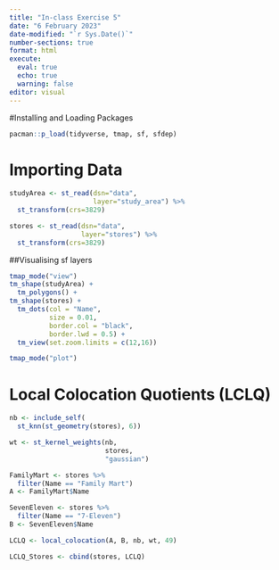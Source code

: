 ```yaml
---
title: "In-class Exercise 5"
date: "6 February 2023"
date-modified: "`r Sys.Date()`"
number-sections: true
format: html
execute: 
  eval: true
  echo: true
  warning: false
editor: visual
---
```


#Installing and Loading Packages

```r
pacman::p_load(tidyverse, tmap, sf, sfdep)
```

# Importing Data

```r
studyArea <- st_read(dsn="data",
                     layer="study_area") %>%
  st_transform(crs=3829)
```
```r
stores <- st_read(dsn="data",
                  layer="stores") %>%
  st_transform(crs=3829)
```
##Visualising sf layers

```r
tmap_mode("view")
tm_shape(studyArea) +
  tm_polygons() +
tm_shape(stores) +
  tm_dots(col = "Name",
          size = 0.01,
          border.col = "black",
          border.lwd = 0.5) +
  tm_view(set.zoom.limits = c(12,16))

tmap_mode("plot")
```

# Local Colocation Quotients (LCLQ)

```r
nb <- include_self(
  st_knn(st_geometry(stores), 6))
```

```r
wt <- st_kernel_weights(nb,
                        stores,
                        "gaussian")
```

```r
FamilyMart <- stores %>%
  filter(Name == "Family Mart")
A <- FamilyMart$Name
```

```r
SevenEleven <- stores %>%
  filter(Name == "7-Eleven")
B <- SevenEleven$Name
```

```r
LCLQ <- local_colocation(A, B, nb, wt, 49)
```

```r
LCLQ_Stores <- cbind(stores, LCLQ)
```

